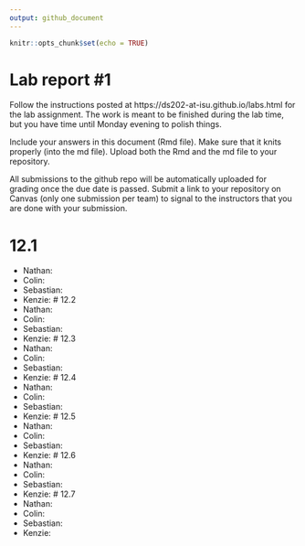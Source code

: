 ```yaml
---
output: github_document
---
```


<!-- README.md is generated from README.Rmd. Please edit the README.Rmd file -->


```r
knitr::opts_chunk$set(echo = TRUE)
```

# Lab report #1

Follow the instructions posted at https://ds202-at-isu.github.io/labs.html for the lab assignment. The work is meant to be finished during the lab time, but you have time until Monday evening to polish things.

Include your answers in this document (Rmd file). Make sure that it knits properly (into the md file). Upload both the Rmd and the md file to your repository.  

All submissions to the github repo will be automatically uploaded for grading once the due date is passed.
Submit a link to your repository on Canvas (only one submission per team) to signal to the instructors that you are done with your submission.

# 12.1 
- Nathan: 
- Colin: 
- Sebastian: 
- Kenzie: 
# 12.2
- Nathan: 
- Colin: 
- Sebastian: 
- Kenzie: 
# 12.3
- Nathan: 
- Colin: 
- Sebastian: 
- Kenzie: 
# 12.4
- Nathan: 
- Colin: 
- Sebastian: 
- Kenzie: 
# 12.5
- Nathan: 
- Colin: 
- Sebastian: 
- Kenzie: 
# 12.6
- Nathan: 
- Colin: 
- Sebastian: 
- Kenzie: 
# 12.7
- Nathan: 
- Colin: 
- Sebastian: 
- Kenzie: 
